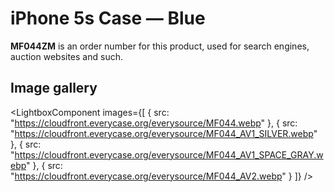 
# iPhone 5s Case — Blue

<Callout type='info' emoji='👉🏻'>**MF044ZM** is an order number for this product, used for search engines, auction websites and such.</Callout>

## Image gallery

<LightboxComponent
    images={[
      {
        src: "https://cloudfront.everycase.org/everysource/MF044.webp"
      },
      {
        src: "https://cloudfront.everycase.org/everysource/MF044_AV1_SILVER.webp"
      },
      {
        src: "https://cloudfront.everycase.org/everysource/MF044_AV1_SPACE_GRAY.webp"
      },
      {
        src: "https://cloudfront.everycase.org/everysource/MF044_AV2.webp"
      }
    ]}
  />
